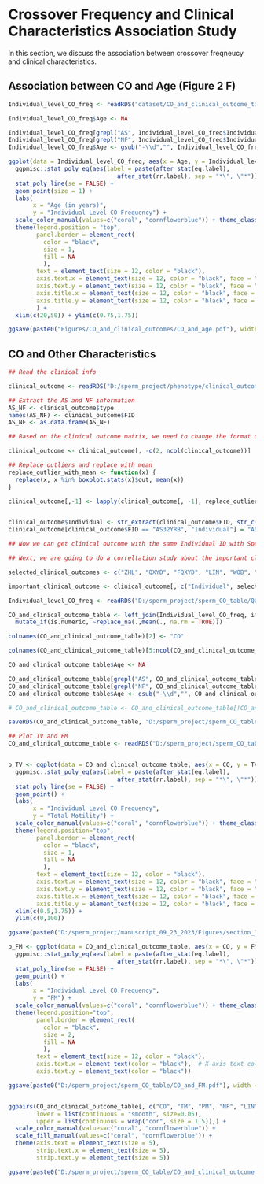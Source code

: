 # Crossover Frequency and Clinical Characteristics Association Study

In this section, we discuss the association between crossover freqneucy and clinical characteristics.  

## Association between CO and Age (Figure 2 F)

```r
Individual_level_CO_freq <- readRDS("dataset/CO_and_clinical_outcome_tables/Individual_level_CO_freq.rds")

Individual_level_CO_freq$Age <- NA

Individual_level_CO_freq[grepl("AS", Individual_level_CO_freq$Individual), "Age"] <- gsub("AS", "", Individual_level_CO_freq[grepl("AS", Individual_level_CO_freq$Individual), "Individual"])
Individual_level_CO_freq[grepl("NF", Individual_level_CO_freq$Individual), "Age"] <- gsub("NF", "", Individual_level_CO_freq[grepl("NF", Individual_level_CO_freq$Individual), "Individual"])
Individual_level_CO_freq$Age <- gsub("-\\d","", Individual_level_CO_freq$Age) %>% as.integer()

ggplot(data = Individual_level_CO_freq, aes(x = Age, y = Individual_level_CO_freq, color = Type)) +
  ggpmisc::stat_poly_eq(aes(label = paste(after_stat(eq.label),
                               after_stat(rr.label), sep = "*\", \"*"))) +
  stat_poly_line(se = FALSE) +
  geom_point(size = 1) + 
  labs(
       x = "Age (in years)",
       y = "Individual Level CO Frequency") +
  scale_color_manual(values=c("coral", "cornflowerblue")) + theme_classic2() +
  theme(legend.position = "top",
        panel.border = element_rect(
          color = "black",
          size = 1,
          fill = NA
          ),
        text = element_text(size = 12, color = "black"),
        axis.text.x = element_text(size = 12, color = "black", face = "bold"),  # X-axis text color
        axis.text.y = element_text(size = 12, color = "black", face = "bold"),
        axis.title.x = element_text(size = 12, color = "black", face = "bold"),
        axis.title.y = element_text(size = 12, color = "black", face = "bold")
        ) + 
  xlim(c(20,50)) + ylim(c(0.75,1.75))

ggsave(paste0("Figures/CO_and_clinical_outcomes/CO_and_age.pdf"), width = 3.5, height = 4)  
```



## CO and Other Characteristics

```r

## Read the clinical info

clinical_outcome <- readRDS("D:/sperm_project/phenotype/clinical_outcome.rds")

## Extract the AS and NF information 
AS_NF <- clinical_outcome$type
names(AS_NF) <- clinical_outcome$FID
AS_NF <- as.data.frame(AS_NF)

## Based on the clinical outcome matrix, we need to change the format of the files (rownames as clinical outcomes and colnums as patients)

clinical_outcome <- clinical_outcome[, -c(2, ncol(clinical_outcome))]

## Replace outliers and replace with mean
replace_outlier_with_mean <- function(x) {
  replace(x, x %in% boxplot.stats(x)$out, mean(x))  
}

clinical_outcome[,-1] <- lapply(clinical_outcome[, -1], replace_outlier_with_mean)


clinical_outcome$Individual <- str_extract(clinical_outcome$FID, str_c(c("AS\\d+", "NF\\d+-\\d"), collapse = "|"))
clinical_outcome[clinical_outcome$FID == "AS32YRB", "Individual"] = "AS32-1" 

## Now we can get clinical outcome with the same Individual ID with Sperm CO Individual IDs

## Next, we are going to do a correltation study about the important clinical outcomes

selected_clinical_outcomes <- c("ZHL", "QXYD", "FQXYD", "LIN", "WOB", "BCF")

important_clinical_outcome <- clinical_outcome[, c("Individual", selected_clinical_outcomes)]

Individual_level_CO_freq <- readRDS("D:/sperm_project/sperm_CO_table/QUAL_RGQ_aneu_NA_removed_CO_and_clinical_assoc/Individual_level_CO_freq.rds")

CO_and_clinical_outcome_table <- left_join(Individual_level_CO_freq, important_clinical_outcome, by = "Individual") %>% 
  mutate_if(is.numeric, ~replace_na(.,mean(., na.rm = TRUE)))

colnames(CO_and_clinical_outcome_table)[2] <- "CO"

colnames(CO_and_clinical_outcome_table)[5:ncol(CO_and_clinical_outcome_table)] <- c("TM", "PM", "NP", "LIN", "WOB", "BCF")

CO_and_clinical_outcome_table$Age <- NA

CO_and_clinical_outcome_table[grepl("AS", CO_and_clinical_outcome_table$Individual), "Age"] <- gsub("AS", "", CO_and_clinical_outcome_table[grepl("AS", CO_and_clinical_outcome_table$Individual), "Individual"])
CO_and_clinical_outcome_table[grepl("NF", CO_and_clinical_outcome_table$Individual), "Age"] <- gsub("NF", "", CO_and_clinical_outcome_table[grepl("NF", CO_and_clinical_outcome_table$Individual), "Individual"])
CO_and_clinical_outcome_table$Age <- gsub("-\\d","", CO_and_clinical_outcome_table$Age) %>% as.integer()

# CO_and_clinical_outcome_table <- CO_and_clinical_outcome_table[!CO_and_clinical_outcome_table$Individual == "NF27-3", ]

saveRDS(CO_and_clinical_outcome_table, "D:/sperm_project/sperm_CO_table/QUAL_RGQ_aneu_NA_removed_CO_and_clinical_assoc/CO_and_clinical_outcome_table.rds")

## Plot TV and FM
CO_and_clinical_outcome_table <- readRDS("D:/sperm_project/sperm_CO_table/QUAL_RGQ_aneu_NA_removed_CO_and_clinical_assoc/CO_and_clinical_outcome_table.rds")


p_TV <- ggplot(data = CO_and_clinical_outcome_table, aes(x = CO, y = TV, color = Type)) +
  ggpmisc::stat_poly_eq(aes(label = paste(after_stat(eq.label),
                               after_stat(rr.label), sep = "*\", \"*"))) +
  stat_poly_line(se = FALSE) +
  geom_point() + 
  labs(
       x = "Individual Level CO Frequency",
       y = "Total Motility") +
  scale_color_manual(values=c("coral", "cornflowerblue")) + theme_classic2() +
  theme(legend.position="top",
        panel.border = element_rect(
          color = "black",
          size = 1,
          fill = NA
          ),
        text = element_text(size = 12, color = "black"),
        axis.text.x = element_text(size = 12, color = "black", face = "bold"),  # X-axis text color
        axis.text.y = element_text(size = 12, color = "black", face = "bold"),
        axis.title.x = element_text(size = 12, color = "black", face = "bold"),
        axis.title.y = element_text(size = 12, color = "black", face = "bold")) + 
  xlim(c(0.5,1.75)) +
  ylim(c(0,100))

ggsave(paste0("D:/sperm_project/manuscript_09_23_2023/Figures/section_3_CO_distribution_and_frequency_count/CO_and_TV.pdf"), width = 3.5, height = 4)  

p_FM <- ggplot(data = CO_and_clinical_outcome_table, aes(x = CO, y = FM, color = Type)) +
  ggpmisc::stat_poly_eq(aes(label = paste(after_stat(eq.label),
                               after_stat(rr.label), sep = "*\", \"*"))) +
  stat_poly_line(se = FALSE) +
  geom_point() + 
  labs(
       x = "Individual Level CO Frequency",
       y = "FM") +
  scale_color_manual(values=c("coral", "cornflowerblue")) + theme_classic2() +
  theme(legend.position="top",
        panel.border = element_rect(
          color = "black",
          size = 2,
          fill = NA
          ),
        text = element_text(size = 12, color = "black"),
        axis.text.x = element_text(color = "black"),  # X-axis text color
        axis.text.y = element_text(color = "black"))

ggsave(paste0("D:/sperm_project/sperm_CO_table/CO_and_FM.pdf"), width = 3.5, height = 4)  


ggpairs(CO_and_clinical_outcome_table[, c("CO", "TM", "PM", "NP", "LIN", "WOB", "BCF", "Age", "Type")], aes(color = Type, alpha = 0.5),
        lower = list(continuous = "smooth", size=0.05),
        upper = list(continuous = wrap("cor", size = 1.5)),) + 
  scale_color_manual(values=c("coral", "cornflowerblue")) + 
  scale_fill_manual(values=c("coral", "cornflowerblue")) + 
  theme(axis.text = element_text(size = 5),
        strip.text.x = element_text(size = 5),
        strip.text.y = element_text(size = 5))

ggsave(paste0("D:/sperm_project/sperm_CO_table/CO_and_clinical_outcome_ggpair_selected_correlated_motility_characteristics.pdf"), width = 8, height = 8)  


```
